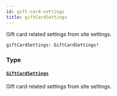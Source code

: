```yaml
---
id: gift-card-settings
title: giftCardSettings
---
```


Gift card related settings from site settings.

```graphql
giftCardSettings: GiftCardSettings!
```

### Type

#### [`GiftCardSettings`](../../../developer/api-reference/objects/gift-card-settings)

Gift card related settings from site settings.

